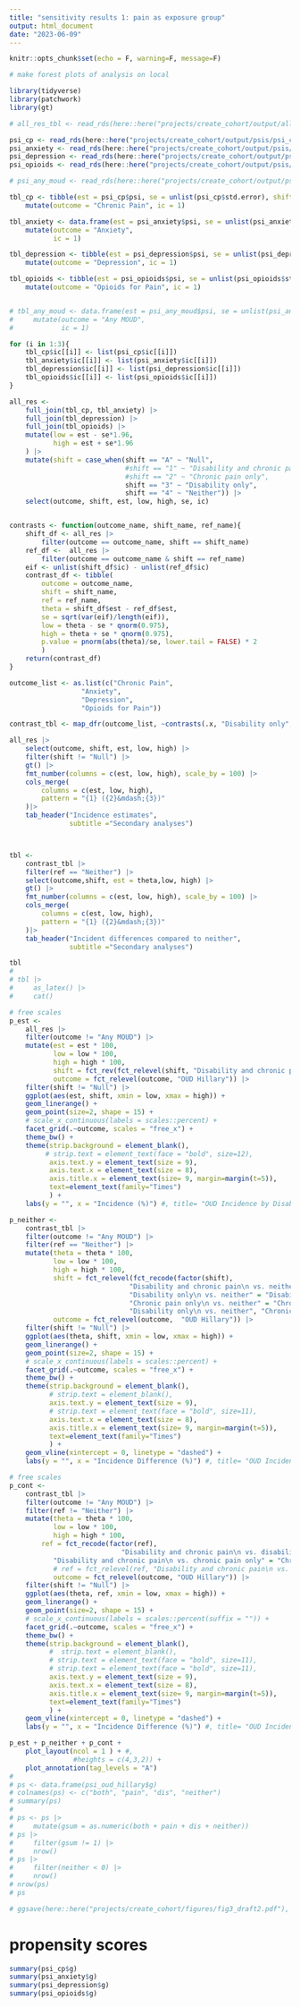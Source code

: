 ```yaml
---
title: "sensitivity results 1: pain as exposure group"
output: html_document
date: "2023-06-09"
---
```


```r
knitr::opts_chunk$set(echo = F, warning=F, message=F)
```


```r
# make forest plots of analysis on local

library(tidyverse)
library(patchwork)
library(gt)
```

```r
# all_res_tbl <- read_rds(here::here("projects/create_cohort/output/all_res_tbl.rds"))

psi_cp <- read_rds(here::here("projects/create_cohort/output/psis/psi_cp.rds"))
psi_anxiety <- read_rds(here::here("projects/create_cohort/output/psis/psi_anxiety.rds"))
psi_depression <- read_rds(here::here("projects/create_cohort/output/psis/psi_depression.rds"))
psi_opioids <- read_rds(here::here("projects/create_cohort/output/psis/psi_opioids.rds"))

# psi_any_moud <- read_rds(here::here("projects/create_cohort/output/psis/psi_any_moud.rds"))

tbl_cp <- tibble(est = psi_cp$psi, se = unlist(psi_cp$std.error), shift = names(psi_cp$psi)) |>
    mutate(outcome = "Chronic Pain", ic = 1)

tbl_anxiety <- data.frame(est = psi_anxiety$psi, se = unlist(psi_anxiety$std.error), shift = names(psi_anxiety$psi)) |>
    mutate(outcome = "Anxiety",
           ic = 1)

tbl_depression <- tibble(est = psi_depression$psi, se = unlist(psi_depression$std.error), shift = names(psi_depression$psi)) |>
    mutate(outcome = "Depression", ic = 1)

tbl_opioids <- tibble(est = psi_opioids$psi, se = unlist(psi_opioids$std.error), shift = names(psi_opioids$psi)) |>
    mutate(outcome = "Opioids for Pain", ic = 1)


# tbl_any_moud <- data.frame(est = psi_any_moud$psi, se = unlist(psi_any_moud$std.error), shift = names(psi_any_moud$psi)) |>
#     mutate(outcome = "Any MOUD",
#            ic = 1)
```

```r
for (i in 1:3){
    tbl_cp$ic[[i]] <- list(psi_cp$ic[[i]])
    tbl_anxiety$ic[[i]] <- list(psi_anxiety$ic[[i]])
    tbl_depression$ic[[i]] <- list(psi_depression$ic[[i]])
    tbl_opioids$ic[[i]] <- list(psi_opioids$ic[[i]])
}

all_res <-
    full_join(tbl_cp, tbl_anxiety) |>
    full_join(tbl_depression) |>
    full_join(tbl_opioids) |>
    mutate(low = est - se*1.96,
           high = est + se*1.96
    ) |>
    mutate(shift = case_when(shift == "A" ~ "Null",
                             #shift == "1" ~ "Disability and chronic pain",
                             #shift == "2" ~ "Chronic pain only",
                             shift == "3" ~ "Disability only",
                             shift == "4" ~ "Neither")) |>
    select(outcome, shift, est, low, high, se, ic)


contrasts <- function(outcome_name, shift_name, ref_name){
    shift_df <- all_res |>
        filter(outcome == outcome_name, shift == shift_name)
    ref_df <-  all_res |>
        filter(outcome == outcome_name & shift == ref_name)
    eif <- unlist(shift_df$ic) - unlist(ref_df$ic)
    contrast_df <- tibble(
        outcome = outcome_name,
        shift = shift_name,
        ref = ref_name,
        theta = shift_df$est - ref_df$est,
        se = sqrt(var(eif)/length(eif)),
        low = theta - se * qnorm(0.975),
        high = theta + se * qnorm(0.975),
        p.value = pnorm(abs(theta)/se, lower.tail = FALSE) * 2
        )
    return(contrast_df)
}

outcome_list <- as.list(c("Chronic Pain",
                  "Anxiety",
                  "Depression",
                  "Opioids for Pain"))

contrast_tbl <- map_dfr(outcome_list, ~contrasts(.x, "Disability only", "Neither"))

all_res |>
    select(outcome, shift, est, low, high) |>
    filter(shift != "Null") |>
    gt() |>
    fmt_number(columns = c(est, low, high), scale_by = 100) |>
    cols_merge(
        columns = c(est, low, high),
        pattern = "{1} ({2}&mdash;{3})"
    )|>
    tab_header("Incidence estimates",
               subtitle ="Secondary analyses")



tbl <-
    contrast_tbl |>
    filter(ref == "Neither") |>
    select(outcome,shift, est = theta,low, high) |>
    gt() |>
    fmt_number(columns = c(est, low, high), scale_by = 100) |>
    cols_merge(
        columns = c(est, low, high),
        pattern = "{1} ({2}&mdash;{3})"
    )|>
    tab_header("Incident differences compared to neither",
               subtitle ="Secondary analyses")

tbl
# 
# tbl |>
#     as_latex() |>
#     cat()

```


```r

# free scales
p_est <-
    all_res |>
    filter(outcome != "Any MOUD") |>
    mutate(est = est * 100,
           low = low * 100,
           high = high * 100,
           shift = fct_rev(fct_relevel(shift, "Disability and chronic pain", "Chronic pain only")),
           outcome = fct_relevel(outcome, "OUD Hillary")) |>
    filter(shift != "Null") |>
    ggplot(aes(est, shift, xmin = low, xmax = high)) +
    geom_linerange() +
    geom_point(size=2, shape = 15) +
    # scale_x_continuous(labels = scales::percent) +
    facet_grid(.~outcome, scales = "free_x") +
    theme_bw() +
    theme(strip.background = element_blank(),
         # strip.text = element_text(face = "bold", size=12),
          axis.text.y = element_text(size = 9),
          axis.text.x = element_text(size = 8),
          axis.title.x = element_text(size= 9, margin=margin(t=5)),
          text=element_text(family="Times")
          ) +
    labs(y = "", x = "Incidence (%)") #, title= "OUD Incidence by Disability and Pain")

p_neither <- 
    contrast_tbl |>
    filter(outcome != "Any MOUD") |>
    filter(ref == "Neither") |>
    mutate(theta = theta * 100,
           low = low * 100,
           high = high * 100,
           shift = fct_relevel(fct_recode(factor(shift),
                              "Disability and chronic pain\n vs. neither" = "Disability and chronic pain",
                              "Disability only\n vs. neither" = "Disability only",
                              "Chronic pain only\n vs. neither" = "Chronic pain only"),
                              "Disability only\n vs. neither", "Chronic pain only\n vs. neither"),
           outcome = fct_relevel(outcome,  "OUD Hillary")) |>
    filter(shift != "Null") |>
    ggplot(aes(theta, shift, xmin = low, xmax = high)) +
    geom_linerange() +
    geom_point(size=2, shape = 15) +
    # scale_x_continuous(labels = scales::percent) +
    facet_grid(.~outcome, scales = "free_x") +
    theme_bw() +
    theme(strip.background = element_blank(),
          # strip.text = element_blank(),
          axis.text.y = element_text(size = 9),
          # strip.text = element_text(face = "bold", size=11),
          axis.text.x = element_text(size = 8),
          axis.title.x = element_text(size= 9, margin=margin(t=5)),
          text=element_text(family="Times")
          ) +
    geom_vline(xintercept = 0, linetype = "dashed") +
    labs(y = "", x = "Incidence Difference (%)") #, title= "OUD Incidence by Disability and Pain")

# free scales
p_cont <-
    contrast_tbl |>
    filter(outcome != "Any MOUD") |>
    filter(ref != "Neither") |>
    mutate(theta = theta * 100,
           low = low * 100,
           high = high * 100,
        ref = fct_recode(factor(ref),
                            "Disability and chronic pain\n vs. disability only" = "Disability only",
           "Disability and chronic pain\n vs. chronic pain only" = "Chronic pain only"),
           # ref = fct_relevel(ref, "Disability and chronic pain\n vs. pain only"),
           outcome = fct_relevel(outcome, "OUD Hillary")) |>
    filter(shift != "Null") |>
    ggplot(aes(theta, ref, xmin = low, xmax = high)) +
    geom_linerange() +
    geom_point(size=2, shape = 15) +
    # scale_x_continuous(labels = scales::percent(suffix = "")) +
    facet_grid(.~outcome, scales = "free_x") +
    theme_bw() +
    theme(strip.background = element_blank(),
          #  strip.text = element_blank(),
          # strip.text = element_text(face = "bold", size=11),
          # strip.text = element_text(face = "bold", size=11),
          axis.text.y = element_text(size = 9),
          axis.text.x = element_text(size = 8),
          axis.title.x = element_text(size= 9, margin=margin(t=5)),
          text=element_text(family="Times")
          ) +
    geom_vline(xintercept = 0, linetype = "dashed") +
    labs(y = "", x = "Incidence Difference (%)") #, title= "OUD Incidence by Disability and Pain")

p_est + p_neither + p_cont +
    plot_layout(ncol = 1 ) + #,
                #heights = c(4,3,2)) +
    plot_annotation(tag_levels = "A")
# 
# ps <- data.frame(psi_oud_hillary$g)
# colnames(ps) <- c("both", "pain", "dis", "neither")
# summary(ps) 
# 
# ps <- ps |> 
#     mutate(gsum = as.numeric(both + pain + dis + neither))
# ps |>
#     filter(gsum != 1) |> 
#     nrow()
# ps |>
#     filter(neither < 0) |> 
#     nrow()
# nrow(ps)
# ps

# ggsave(here::here("projects/create_cohort/figures/fig3_draft2.pdf"), height=7.5, width=7.5)

```

# propensity scores

```r
summary(psi_cp$g)
summary(psi_anxiety$g)
summary(psi_depression$g)
summary(psi_opioids$g)
```


